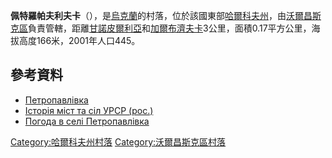 {{Infobox settlement
|image_skyline=Square of Petropavlivka (Vovchansk Raion).jpg
}} 
{{coord|50|9|39|N|37|8|36|E|scale:100000_region:UA|display=title}}

'''佩特羅帕夫利夫卡'''（{{lang-uk|Петропавлівка}}），是[[烏克蘭|烏克蘭]]的村落，位於該國東部[[哈爾科夫州|哈爾科夫州]]，由[[沃爾昌斯克區|沃爾昌斯克區]]負責管轄，距離[[甘諾皮爾利亞|甘諾皮爾利亞]]和[[加爾布濟夫卡_(沃爾昌斯克區)|加爾布濟夫卡]]3公里，面積0.17平方公里，海拔高度166米，2001年人口445。

==參考資料==
* [http://gska2.rada.gov.ua/pls/z7502/A005?rdat1=09.01.2009&rf7571=32795 Петропавлівка]{{dead link|date=2017年11月 |bot=InternetArchiveBot |fix-attempted=yes }}
* [https://web.archive.org/web/20111115230851/http://www.igsu.org.ua/Harkovskja.obl/Volczanskij.rajon/Petropavlovka.html Історія міст та сіл УРСР (рос.)]
* [http://weather.in.ua/ua/har'kovskaja/20273 Погода в селі Петропавлівка] {{Wayback|url=http://weather.in.ua/ua/har%27kovskaja/20273 |date=20160323030105 }}

{{DEFAULTSORT:Петропавлівка}}
[[Category:哈爾科夫州村落|Category:哈爾科夫州村落]]
[[Category:沃爾昌斯克區村落|Category:沃爾昌斯克區村落]]


{{Kharkiv-geo-stub}}